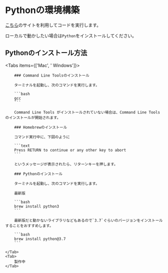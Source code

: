 
# Pythonの環境構築

[こちら](https://onecompiler.com/python)のサイトを利用してコードを実行します。

ローカルで動かしたい場合は`Python`をインストールしてください。

## Pythonのインストール方法

<Tabs items={['Mac', ' Windows']}>
    <Tab>

        ### Command Line Toolsのインストール

        ターミナルを起動し、次のコマンドを実行します。

        ```bash
        gcc
        ```

        Command Line Tools がインストールされていない場合は、Command Line Tools のインストールが開始されます。

        ### Homebrewのインストール

        コマンド実行中に、下図のように

        ```text
        Press RETURN to continue or any other key to abort
        ```

        というメッセージが表示されたら、リターンキーを押します。

        ### Pythonのインストール

        ターミナルを起動し、次のコマンドを実行します。

        最新版

        ```bash
        brew install python3
        ```

        最新版だと動かないライブラリなどもあるので`3.7`ぐらいのバージョンをインストールすることをおすすめします。

        ```bash
        brew install python@3.7
        ```

    </Tab>
    <Tab>
        製作中
    </Tab>
</Tabs>